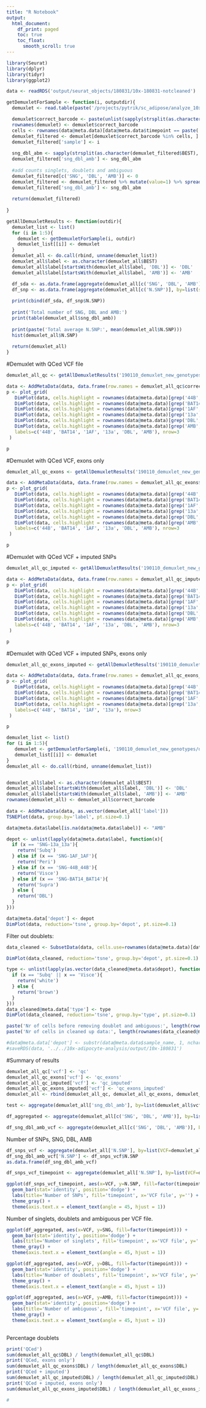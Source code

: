 ```yaml
---
title: "R Notebook"
output:
  html_document:
    df_print: paged
    toc: true
    toc_float: 
      smooth_scroll: true
---
```


```r
library(Seurat)
library(dplyr)
library(tidyr)
library(ggplot2)
```

```r
data <- readRDS('output/seurat_objects/180831/10x-180831-notcleaned')
```

```r
getDemuxletForSample <- function(i, outputdir){
  demuxlet <- read.table(paste('/projects/pytrik/sc_adipose/analyze_10x_fluidigm/old/data/demuxlet/', outputdir, '/180831_10x_s', i, '.best', sep=''), header=T)

  demuxlet$correct_barcode <- paste(unlist(sapply(strsplit(as.character(demuxlet$BARCODE), '-'), '[[', 1)), '-', i, sep='')
  rownames(demuxlet) <- demuxlet$correct_barcode
  cells <- rownames(data@meta.data)[data@meta.data$timepoint == paste('T', i, sep='')]
  demuxlet_filtered <- demuxlet[demuxlet$correct_barcode %in% cells, ]
  demuxlet_filtered['sample'] <- i
  
  sng_dbl_abm <- sapply(strsplit(as.character(demuxlet_filtered$BEST), '-'), '[[', 1)
  demuxlet_filtered['sng_dbl_amb'] <- sng_dbl_abm
  
  #add counts singlets, doublets and ambiguous
  demuxlet_filtered[c('SNG', 'DBL', 'AMB')] <- 0
  demuxlet_filtered <- demuxlet_filtered %>% mutate(value=1) %>% spread(sng_dbl_amb, value, fill=0)
  demuxlet_filtered['sng_dbl_amb'] <- sng_dbl_abm
  
  return(demuxlet_filtered)
  
}

getAllDemuxletResults <- function(outdir){
  demuxlet_list <- list()
  for (i in 1:5){
    demuxlet <- getDemuxletForSample(i, outdir)
    demuxlet_list[[i]] <- demuxlet
  }
  demuxlet_all <- do.call(rbind, unname(demuxlet_list))
  demuxlet_all$label <- as.character(demuxlet_all$BEST)
  demuxlet_all$label[startsWith(demuxlet_all$label, 'DBL')] <- 'DBL'
  demuxlet_all$label[startsWith(demuxlet_all$label, 'AMB')] <- 'AMB'

  df_sda <- as.data.frame(aggregate(demuxlet_all[c('SNG', 'DBL', 'AMB')], by=list(sample=demuxlet_all$sample), FUN=sum))
  df_snp <- as.data.frame(aggregate(demuxlet_all[c('N.SNP')], by=list(sample=demuxlet_all$sample), FUN=mean))
  
  print(cbind(df_sda, df_snp$N.SNP))
  
  print('Total number of SNG, DBL and AMB:')
  print(table(demuxlet_all$sng_dbl_amb))
  
  print(paste('Total average N.SNP:', mean(demuxlet_all$N.SNP)))
  hist(demuxlet_all$N.SNP)
  
  return(demuxlet_all)
}

```


#Demuxlet with QCed VCF file

```r
demuxlet_all_qc <- getAllDemuxletResults('190110_demuxlet_new_genotypes/demuxlet_out/demuxlet_plink_bed-updated')
```

```r
data <- AddMetaData(data, data.frame(row.names = demuxlet_all_qc$correct_barcode, label=demuxlet_all_qc$label))
p <- plot_grid(
   DimPlot(data, cells.highlight = rownames(data@meta.data)[grep('44B', data@meta.data$label)], reduction.use='tsne', cols.use='gray', cols.highlight = 'blue'),
   DimPlot(data, cells.highlight = rownames(data@meta.data)[grep('BAT14', data@meta.data$label)], reduction.use='tsne', cols.use='gray', cols.highlight = 'blue'),
   DimPlot(data, cells.highlight = rownames(data@meta.data)[grep('1AF', data@meta.data$label)], reduction.use='tsne', cols.use='gray', cols.highlight = 'blue'),
   DimPlot(data, cells.highlight = rownames(data@meta.data)[grep('13a', data@meta.data$label)], reduction.use='tsne', cols.use='gray', cols.highlight = 'blue'),
   DimPlot(data, cells.highlight = rownames(data@meta.data)[grep('DBL', data@meta.data$label)], reduction.use='tsne', cols.use='gray', cols.highlight = 'blue'),
   DimPlot(data, cells.highlight = rownames(data@meta.data)[grep('AMB', data@meta.data$label)], reduction.use='tsne', cols.use='gray', cols.highlight = 'blue'),
   labels=c('44B', 'BAT14', '1AF', '13a', 'DBL', 'AMB'), nrow=3
 )
```

```r
p
```


#Demuxlet with QCed VCF, exons only

```r
demuxlet_all_qc_exons <- getAllDemuxletResults('190110_demuxlet_new_genotypes/demuxlet_out/demuxlet_plink_bed-updated.exon_only.recode')
```

```r
data <- AddMetaData(data, data.frame(row.names = demuxlet_all_qc_exons$correct_barcode, label=demuxlet_all_qc_exons$label))
p <- plot_grid(
   DimPlot(data, cells.highlight = rownames(data@meta.data)[grep('44B', data@meta.data$label)], reduction.use='tsne', cols.use='gray', cols.highlight = 'blue'),
   DimPlot(data, cells.highlight = rownames(data@meta.data)[grep('BAT14', data@meta.data$label)], reduction.use='tsne', cols.use='gray', cols.highlight = 'blue'),
   DimPlot(data, cells.highlight = rownames(data@meta.data)[grep('1AF', data@meta.data$label)], reduction.use='tsne', cols.use='gray', cols.highlight = 'blue'),
   DimPlot(data, cells.highlight = rownames(data@meta.data)[grep('13a', data@meta.data$label)], reduction.use='tsne', cols.use='gray', cols.highlight = 'blue'),
   DimPlot(data, cells.highlight = rownames(data@meta.data)[grep('DBL', data@meta.data$label)], reduction.use='tsne', cols.use='gray', cols.highlight = 'blue'),
   DimPlot(data, cells.highlight = rownames(data@meta.data)[grep('AMB', data@meta.data$label)], reduction.use='tsne', cols.use='gray', cols.highlight = 'blue'),
   labels=c('44B', 'BAT14', '1AF', '13a', 'DBL', 'AMB'), nrow=3
 )

```


```r
p
```


#Demuxlet with QCed VCF + imputed SNPs

```r
demuxlet_all_qc_imputed <- getAllDemuxletResults('190110_demuxlet_new_genotypes/demuxlet_out/demuxlet_chr1_22_combined.qc_r2_maf.recode')
```

```r
data <- AddMetaData(data, data.frame(row.names = demuxlet_all_qc_imputed$correct_barcode, label=demuxlet_all_qc_imputed$label))
p <- plot_grid(
   DimPlot(data, cells.highlight = rownames(data@meta.data)[grep('44B', data@meta.data$label)], reduction.use='tsne', cols.use='gray', cols.highlight = 'blue'),
   DimPlot(data, cells.highlight = rownames(data@meta.data)[grep('BAT14', data@meta.data$label)], reduction.use='tsne', cols.use='gray', cols.highlight = 'blue'),
   DimPlot(data, cells.highlight = rownames(data@meta.data)[grep('1AF', data@meta.data$label)], reduction.use='tsne', cols.use='gray', cols.highlight = 'blue'),
   DimPlot(data, cells.highlight = rownames(data@meta.data)[grep('13a', data@meta.data$label)], reduction.use='tsne', cols.use='gray', cols.highlight = 'blue'),
   DimPlot(data, cells.highlight = rownames(data@meta.data)[grep('DBL', data@meta.data$label)], reduction.use='tsne', cols.use='gray', cols.highlight = 'blue'),
   DimPlot(data, cells.highlight = rownames(data@meta.data)[grep('AMB', data@meta.data$label)], reduction.use='tsne', cols.use='gray', cols.highlight = 'blue'),
   labels=c('44B', 'BAT14', '1AF', '13a', 'DBL', 'AMB'), nrow=3
 )
```


```r
p
```


#Demuxlet with QCed VCF + imputed SNPs, exons only

```r
demuxlet_all_qc_exons_imputed <- getAllDemuxletResults('190110_demuxlet_new_genotypes/demuxlet_out/demuxlet_chr1_22_combined.qc_r2_maf_exon.recode')
```

 
```r
data <- AddMetaData(data, data.frame(row.names = demuxlet_all_qc_exons_imputed$correct_barcode, label=demuxlet_all_qc_exons_imputed$label))
p <- plot_grid(
   DimPlot(data, cells.highlight = rownames(data@meta.data)[grep('44B', data@meta.data$label)], reduction.use='tsne', cols.use='gray', cols.highlight = 'blue'),
   DimPlot(data, cells.highlight = rownames(data@meta.data)[grep('BAT14', data@meta.data$label)], reduction.use='tsne', cols.use='gray', cols.highlight = 'blue'),
   DimPlot(data, cells.highlight = rownames(data@meta.data)[grep('1AF', data@meta.data$label)], reduction.use='tsne', cols.use='gray', cols.highlight = 'blue'),
   DimPlot(data, cells.highlight = rownames(data@meta.data)[grep('13a', data@meta.data$label)], reduction.use='tsne', cols.use='gray', cols.highlight = 'blue'),
   labels=c('44B', 'BAT14', '1AF', '13a'), nrow=3
 )

```


```r
p
```


```r
demuxlet_list <- list()
for (i in 1:5){
   demuxlet <- getDemuxletForSample(i, '190110_demuxlet_new_genotypes/demuxlet_out/demuxlet_chr1_22_combined.qc_r2_maf_exon.recode')
   demuxlet_list[[i]] <- demuxlet
}
demuxlet_all <- do.call(rbind, unname(demuxlet_list))


demuxlet_all$label <- as.character(demuxlet_all$BEST)
demuxlet_all$label[startsWith(demuxlet_all$label, 'DBL')] <- 'DBL'
demuxlet_all$label[startsWith(demuxlet_all$label, 'AMB')] <- 'AMB'
rownames(demuxlet_all) <- demuxlet_all$correct_barcode
 
data <- AddMetaData(data, as.vector(demuxlet_all['label']))
TSNEPlot(data, group.by='label', pt.size=0.1)
```

```r
data@meta.data$label[is.na(data@meta.data$label)] <- "AMB"

depot <- unlist(lapply(data@meta.data$label, function(x){
  if (x == 'SNG-13a_13a'){
    return('Subq')
  } else if (x == 'SNG-1AF_1AF'){
    return('Peri')
  } else if (x == 'SNG-44B_44B'){
    return('Visce')
  } else if (x == 'SNG-BAT14_BAT14'){
    return('Supra')
  } else {
    return('DBL')
  }
}))

data@meta.data['depot'] <- depot
DimPlot(data, reduction='tsne', group.by='depot', pt.size=0.1)
```

Filter out doublets:

```r
data_cleaned <- SubsetData(data, cells.use=rownames(data@meta.data)[data@meta.data$depot != 'DBL'])
```

```r
DimPlot(data_cleaned, reduction='tsne', group.by='depot', pt.size=0.1)
```

```r
type <- unlist(lapply(as.vector(data_cleaned@meta.data$depot), function(x){
  if (x == 'Subq' || x == 'Visce'){
    return('white')
  } else {
    return('brown')
  }
}))
data_cleaned@meta.data['type'] <- type
DimPlot(data_cleaned, reduction='tsne', group.by='type', pt.size=0.1)
```

```r
paste('Nr of cells before removing doublet and ambiguous:', length(rownames(data@meta.data)))
paste('Nr of cells in cleaned up data:', length(rownames(data_cleaned@meta.data)))
```


```r
#data@meta.data['depot'] <- substr(data@meta.data$sample_name, 1, nchar(data@meta.data$sample_name)-2)
#saveRDS(data, '../../10x-adipocyte-analysis/output/10x-180831')
```


#Summary of results

```r
demuxlet_all_qc['vcf'] <- 'qc'
demuxlet_all_qc_exons['vcf'] <- 'qc_exons'
demuxlet_all_qc_imputed['vcf'] <- 'qc_imputed'
demuxlet_all_qc_exons_imputed['vcf'] <- 'qc_exons_imputed'
demuxlet_all <- rbind(demuxlet_all_qc, demuxlet_all_qc_exons, demuxlet_all_qc_exons_imputed, demuxlet_all_qc_imputed)

test <- aggregate(demuxlet_all['sng_dbl_amb'], by=list(demuxlet_all$vcf, demuxlet_all$sng_dbl_amb), FUN=length)

df_aggregated <- aggregate(demuxlet_all[c('SNG', 'DBL', 'AMB')], by=list(VCF=demuxlet_all$vcf, timepoint=demuxlet_all$sample), FUN=sum)

df_sng_dbl_amb_vcf <- aggregate(demuxlet_all[c('SNG', 'DBL', 'AMB')], by=list(VCF=demuxlet_all$vcf), FUN=sum)
```

Number of SNPs, SNG, DBL, AMB

```r
df_snps_vcf <- aggregate(demuxlet_all['N.SNP'], by=list(VCF=demuxlet_all$vcf), FUN=mean)
df_sng_dbl_amb_vcf['N.SNP'] <- df_snps_vcf$N.SNP
as.data.frame(df_sng_dbl_amb_vcf)
```

```r
df_snps_vcf_timepoint <- aggregate(demuxlet_all['N.SNP'], by=list(VCF=demuxlet_all$vcf, timepoint=demuxlet_all$sample), FUN=mean)

ggplot(df_snps_vcf_timepoint, aes(x=VCF, y=N.SNP, fill=factor(timepoint))) + 
  geom_bar(stat='identity', position='dodge') +
  labs(title='Number of SNPs', fill='timepoint', x='VCF file', y='') +
  theme_gray() +
  theme(axis.text.x = element_text(angle = 45, hjust = 1)) 
```

Number of singlets, doublets and ambiguous per VCF file.


```r
ggplot(df_aggregated, aes(x=VCF, y=SNG, fill=factor(timepoint))) + 
  geom_bar(stat='identity', position='dodge') +
  labs(title='Number of singlets', fill='timepoint', x='VCF file', y='') +
  theme_gray() +
  theme(axis.text.x = element_text(angle = 45, hjust = 1))

```

```r
ggplot(df_aggregated, aes(x=VCF, y=DBL, fill=factor(timepoint))) + 
  geom_bar(stat='identity', position='dodge') +
  labs(title='Number of doublets', fill='timepoint', x='VCF file', y='') +
  theme_gray() +
  theme(axis.text.x = element_text(angle = 45, hjust = 1))
```

```r
ggplot(df_aggregated, aes(x=VCF, y=AMB, fill=factor(timepoint))) + 
  geom_bar(stat='identity', position='dodge') +
  labs(title='Number of ambiguous', fill='timepoint', x='VCF file', y='') +
  theme_gray() +
  theme(axis.text.x = element_text(angle = 45, hjust = 1))
  
```

Percentage doublets

```r
print('QCed')
sum(demuxlet_all_qc$DBL) / length(demuxlet_all_qc$DBL)
print('QCed, exons only')
sum(demuxlet_all_qc_exons$DBL) / length(demuxlet_all_qc_exons$DBL)
print('QCed + imputed')
sum(demuxlet_all_qc_imputed$DBL) / length(demuxlet_all_qc_imputed$DBL)
print('QCed + imputed, exons only')
sum(demuxlet_all_qc_exons_imputed$DBL) / length(demuxlet_all_qc_exons_imputed$DBL)
```


```r
#
```

